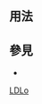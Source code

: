 <includeonly><!-- 在這裡加入模板的保護標識 --></includeonly><noinclude>{{template doc page viewed directly}}</noinclude>
<!-- 在本行下編輯模板說明 -->

== 用法 ==

== 參見 ==
* {{tl|LD50}}

<includeonly>
<!-- 本行下加入模板的分類 -->
[[Category:格式模板|LDLo]]

<!-- 本行下加入模板的跨語言鏈接 -->

</includeonly>
